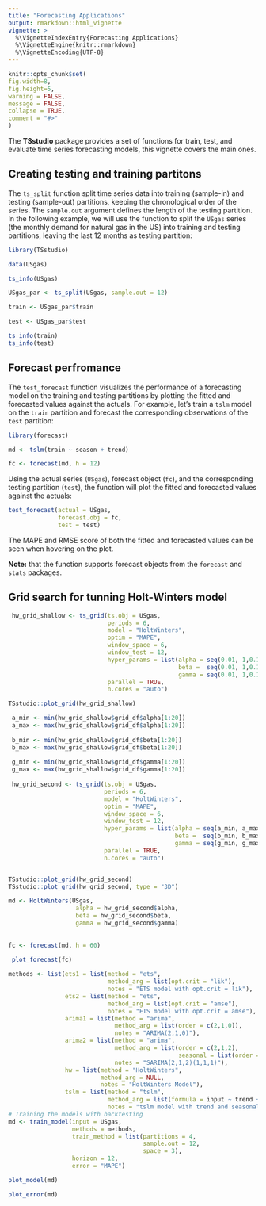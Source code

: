 ```yaml
---
title: "Forecasting Applications"
output: rmarkdown::html_vignette
vignette: >
  %\VignetteIndexEntry{Forecasting Applications}
  %\VignetteEngine{knitr::rmarkdown}
  %\VignetteEncoding{UTF-8}
---
```


```r
knitr::opts_chunk$set(
fig.width=8, 
fig.height=5,
warning = FALSE, 
message = FALSE,
collapse = TRUE,
comment = "#>"
)
```

The **TSstudio** package provides a set of functions for train, test, and evaluate time series forecasting models, this vignette covers the main ones.


## Creating testing and training partitons

The `ts_split` function split time series data into training (sample-in) and testing (sample-out) partitions, keeping the chronological order of the series. The `sample.out` argument defines the length of the testing partition. In the following example, we will use the function to split the `USgas` series (the monthly demand for natural gas in the US) into training and testing partitions, leaving the last 12 months as testing partition:

```r
library(TSstudio)

data(USgas)

ts_info(USgas)

USgas_par <- ts_split(USgas, sample.out = 12)

train <- USgas_par$train

test <- USgas_par$test

ts_info(train)
ts_info(test)


```


## Forecast perfromance 

The `test_forecast` function visualizes the performance of a forecasting model on the training and testing partitions by plotting the fitted and forecasted values against the actuals. For example, let's train a `tslm` model on the `train` partition and forecast the corresponding observations of the `test` partition:

```r
library(forecast)

md <- tslm(train ~ season + trend)

fc <- forecast(md, h = 12)
```

Using the actual series (`USgas`), forecast object (`fc`), and the corresponding testing partition (`test`), the function will plot the fitted and forecasted values against the actuals:

```r
test_forecast(actual = USgas,
              forecast.obj = fc,
              test = test)
```

The MAPE and RMSE score of both the fitted and forecasted values can be seen when hovering on the plot. 

**Note:** that the function supports forecast objects from the `forecast` and `stats` packages.

## Grid search for tunning Holt-Winters model



```r
 hw_grid_shallow <- ts_grid(ts.obj = USgas,
                            periods = 6,
                            model = "HoltWinters",
                            optim = "MAPE",
                            window_space = 6,
                            window_test = 12,
                            hyper_params = list(alpha = seq(0.01, 1,0.1),
                                                beta =  seq(0.01, 1,0.1),
                                                gamma = seq(0.01, 1,0.1)),
                            parallel = TRUE,
                            n.cores = "auto")

TSstudio::plot_grid(hw_grid_shallow)

 a_min <- min(hw_grid_shallow$grid_df$alpha[1:20])
 a_max <- max(hw_grid_shallow$grid_df$alpha[1:20])
 
 b_min <- min(hw_grid_shallow$grid_df$beta[1:20])
 b_max <- max(hw_grid_shallow$grid_df$beta[1:20])
 
 g_min <- min(hw_grid_shallow$grid_df$gamma[1:20])
 g_max <- max(hw_grid_shallow$grid_df$gamma[1:20])
 
 hw_grid_second <- ts_grid(ts.obj = USgas,
                           periods = 6,
                           model = "HoltWinters",
                           optim = "MAPE",
                           window_space = 6,
                           window_test = 12,
                           hyper_params = list(alpha = seq(a_min, a_max,0.05),
                                               beta =  seq(b_min, b_max,0.05),
                                               gamma = seq(g_min, g_max,0.05)),
                           parallel = TRUE,
                           n.cores = "auto")


TSstudio::plot_grid(hw_grid_second)
TSstudio::plot_grid(hw_grid_second, type = "3D")

md <- HoltWinters(USgas, 
                   alpha = hw_grid_second$alpha,
                   beta = hw_grid_second$beta,
                   gamma = hw_grid_second$gamma)
 
 
fc <- forecast(md, h = 60)
 
 plot_forecast(fc)
```

```r
methods <- list(ets1 = list(method = "ets",
                            method_arg = list(opt.crit = "lik"),
                            notes = "ETS model with opt.crit = lik"),
                ets2 = list(method = "ets",
                            method_arg = list(opt.crit = "amse"),
                            notes = "ETS model with opt.crit = amse"),
                arima1 = list(method = "arima",
                              method_arg = list(order = c(2,1,0)),
                              notes = "ARIMA(2,1,0)"),
                arima2 = list(method = "arima",
                              method_arg = list(order = c(2,1,2),
                                                seasonal = list(order = c(1,1,1))),
                              notes = "SARIMA(2,1,2)(1,1,1)"),
                hw = list(method = "HoltWinters",
                          method_arg = NULL,
                          notes = "HoltWinters Model"),
                tslm = list(method = "tslm",
                            method_arg = list(formula = input ~ trend + season),
                            notes = "tslm model with trend and seasonal components"))
# Training the models with backtesting
md <- train_model(input = USgas,
                  methods = methods,
                  train_method = list(partitions = 4, 
                                      sample.out = 12, 
                                      space = 3),
                  horizon = 12,
                  error = "MAPE")

plot_model(md)

plot_error(md)
```

